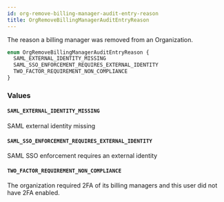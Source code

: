 ```yaml
---
id: org-remove-billing-manager-audit-entry-reason
title: OrgRemoveBillingManagerAuditEntryReason
---
```


The reason a billing manager was removed from an Organization.

```graphql
enum OrgRemoveBillingManagerAuditEntryReason {
  SAML_EXTERNAL_IDENTITY_MISSING
  SAML_SSO_ENFORCEMENT_REQUIRES_EXTERNAL_IDENTITY
  TWO_FACTOR_REQUIREMENT_NON_COMPLIANCE
}
```

### Values

#### `SAML_EXTERNAL_IDENTITY_MISSING`

SAML external identity missing

#### `SAML_SSO_ENFORCEMENT_REQUIRES_EXTERNAL_IDENTITY`

SAML SSO enforcement requires an external identity

#### `TWO_FACTOR_REQUIREMENT_NON_COMPLIANCE`

The organization required 2FA of its billing managers and this user did not have 2FA enabled.
